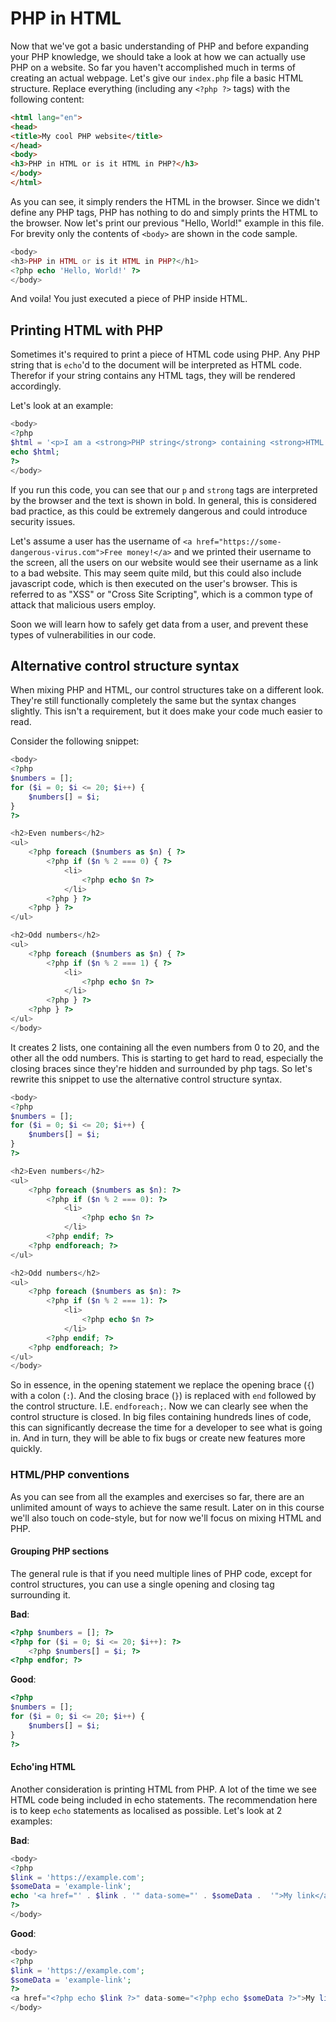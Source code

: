 
# PHP in HTML

Now that we've got a basic understanding of PHP and before expanding your PHP knowledge,
we should take a look at how we can actually use PHP on a website. So far you haven't accomplished much in terms of creating an actual webpage.
Let's give our `index.php` file a basic HTML structure. Replace everything (including any `<?php ?>` tags) with the following content:

```html
<html lang="en">
<head>
<title>My cool PHP website</title>
</head>
<body>
<h3>PHP in HTML or is it HTML in PHP?</h3>
</body>
</html>
```

As you can see, it simply renders the HTML in the browser. Since we didn't define any PHP tags, PHP has nothing to do and simply prints the HTML to the browser.
Now let's print our previous "Hello, World!" example in this file. For brevity only the contents of `<body>` are shown in the code sample.

```php
<body>
<h3>PHP in HTML or is it HTML in PHP?</h1>
<?php echo 'Hello, World!' ?>
</body>
```

And voila! You just executed a piece of PHP inside HTML.

## Printing HTML with PHP

Sometimes it's required to print a piece of HTML code using PHP. Any PHP string that is `echo`'d to the document will be interpreted as HTML code.
Therefor if your string contains any HTML tags, they will be rendered accordingly.

Let's look at an example:

```php
<body>
<?php
$html = '<p>I am a <strong>PHP string</strong> containing <strong>HTML tags</strong></p>';
echo $html;
?>
</body>
```

If you run this code, you can see that our `p` and `strong` tags are interpreted by the browser and the text is shown in bold.
In general, this is considered bad practice, as this could be extremely dangerous and could introduce security issues.

Let's assume a user has the username of `<a href="https://some-dangerous-virus.com">Free money!</a>` and we printed their username to the screen, all the users on our website would see their username as a link to a bad website.
This may seem quite mild, but this could also include javascript code, which is then executed on the user's browser.
This is referred to as "XSS" or "Cross Site Scripting", which is a common type of attack that malicious users employ.

Soon we will learn how to safely get data from a user, and prevent these types of vulnerabilities in our code.

## Alternative control structure syntax

When mixing PHP and HTML, our control structures take on a different look. They're still functionally completely the same but the syntax changes slightly.
This isn't a requirement, but it does make your code much easier to read.

Consider the following snippet:
```php
<body>
<?php
$numbers = [];
for ($i = 0; $i <= 20; $i++) {
    $numbers[] = $i;
}
?>

<h2>Even numbers</h2>
<ul>
    <?php foreach ($numbers as $n) { ?>
        <?php if ($n % 2 === 0) { ?>
            <li>
                <?php echo $n ?>
            </li>
        <?php } ?>
    <?php } ?>
</ul>

<h2>Odd numbers</h2>
<ul>
    <?php foreach ($numbers as $n) { ?>
        <?php if ($n % 2 === 1) { ?>
            <li>
                <?php echo $n ?>
            </li>
        <?php } ?>
    <?php } ?>
</ul>
</body>
```

It creates 2 lists, one containing all the even numbers from 0 to 20, and the other all the odd numbers.
This is starting to get hard to read, especially the closing braces since they're hidden and surrounded by php tags.
So let's rewrite this snippet to use the alternative control structure syntax.

```php
<body>
<?php
$numbers = [];
for ($i = 0; $i <= 20; $i++) {
    $numbers[] = $i;
}
?>

<h2>Even numbers</h2>
<ul>
    <?php foreach ($numbers as $n): ?>
        <?php if ($n % 2 === 0): ?>
            <li>
                <?php echo $n ?>
            </li>
        <?php endif; ?>
    <?php endforeach; ?>
</ul>

<h2>Odd numbers</h2>
<ul>
    <?php foreach ($numbers as $n): ?>
        <?php if ($n % 2 === 1): ?>
            <li>
                <?php echo $n ?>
            </li>
        <?php endif; ?>
    <?php endforeach; ?>
</ul>
</body>
```

So in essence, in the opening statement we replace the opening brace (`{`) with a colon (`:`).
And the closing brace (`}`) is replaced with `end` followed by the control structure. I.E. `endforeach;`.
Now we can clearly see when the control structure is closed. In big files containing hundreds lines of code, this can significantly decrease the time for a developer to see what is going in.
And in turn, they will be able to fix bugs or create new features more quickly.

### HTML/PHP conventions

As you can see from all the examples and exercises so far, there are an unlimited amount of ways to achieve the same result.
Later on in this course we'll also touch on code-style, but for now we'll focus on mixing HTML and PHP.

#### Grouping PHP sections

The general rule is that if you need multiple lines of PHP code, except for control structures, you can use a single opening and closing tag surrounding it.

**Bad**:
```php
<?php $numbers = []; ?>
<?php for ($i = 0; $i <= 20; $i++): ?>
    <?php $numbers[] = $i; ?>
<?php endfor; ?>
```

**Good**:
```php
<?php
$numbers = [];
for ($i = 0; $i <= 20; $i++) {
    $numbers[] = $i;
}
?>
```

#### Echo'ing HTML

Another consideration is printing HTML from PHP. A lot of the time we see HTML code being included in echo statements.
The recommendation here is to keep `echo` statements as localised as possible. Let's look at 2 examples:

**Bad**:
```php
<body>
<?php
$link = 'https://example.com';
$someData = 'example-link';
echo '<a href="' . $link . '" data-some="' . $someData .  '">My link</a>';
?>
</body>
```

**Good**:
```php
<body>
<?php
$link = 'https://example.com';
$someData = 'example-link';
?>
<a href="<?php echo $link ?>" data-some="<?php echo $someData ?>">My link</a>
</body>
```

<ChapterNavigator prev="/php/03-control-structures" />
